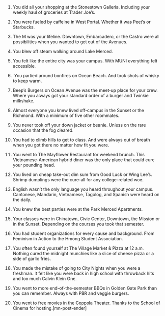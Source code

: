 1. You did all your shopping at the Stonestown Galleria.
Including your weekly haul of groceries at Trader Joe’s.

2. You were fueled by caffeine in West Portal.
Whether it was Peet’s or Starbucks.

3. The M was your lifeline.
Downtown, Embarcadero, or the Castro were all possibilities when you wanted to get out of the Avenues.

4. You blew off steam walking around Lake Merced.

5. You felt like the entire city was your campus.
With MUNI everything felt accessible.

6.  You partied around bonfires on Ocean Beach.
And took shots of whisky to keep warm.

7. Beep’s Burgers on Ocean Avenue was the meet-up place for your crew.
Where you always got your standard order of a burger and Twinkie milkshake.

8. Almost everyone you knew lived off-campus in the Sunset or the Richmond.
With a minimum of five other roommates.

9. You never took off your down jacket or beanie.
Unless on the rare occasion that the fog cleared.

10. You had to climb hills to get to class.
And were always out of breath when you got there no matter how fit you were.

11. You went to The Mayflower Restaurant for weekend brunch.
This Vietnamese-American hybrid diner was the only place that could cure your pounding head.

12. You lived on cheap take-out dim sum from Good Luck or Wing Lee’s.
Shrimp dumplings were the cure-all for any college-related woe.

13. English wasn’t the only language you heard throughout your campus.
Cantonese, Mandarin, Vietnamese, Tagolog, and Spanish were heard on the daily.

14. You knew the best parties were at the Park Merced Apartments.

15. Your classes were in Chinatown, Civic Center, Downtown, the Mission or in the Sunset.
Depending on the courses you took that semester.

16. You had student organizations for every cause and background.
From Feminism in Action to the Hmong Student Association.

17. You often found yourself at The Village Market &amp; Pizza at 12 a.m.
Nothing cured the midnight munchies like a slice of cheese pizza or a side of garlic fries.

18. You made the mistake of going to City Nights when you were a freshman.
It felt like you were back in high school with throwback hits and too much Calvin Klein One.

19. You went to more end-of-the-semester BBQs in Golden Gate Park than you can remember.
Always with PBR and veggie burgers.

20. You went to free movies in the Coppola Theater.
Thanks to the School of Cinema for hosting.[mn-post-ender]